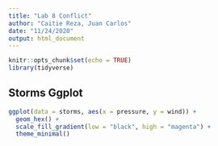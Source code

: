 ```yaml
---
title: "Lab 8 Conflict"
author: "Caitie Reza, Juan Carlos"
date: "11/24/2020"
output: html_document
---
```


```r
knitr::opts_chunk$set(echo = TRUE)
library(tidyverse)
```

## Storms Ggplot


```r
ggplot(data = storms, aes(x = pressure, y = wind)) +
  geom_hex() + 
  scale_fill_gradient(low = "black", high = "magenta") +
  theme_minimal()
```


